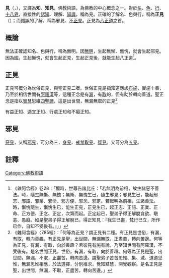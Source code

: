 {{佛教}}
'''見'''（{{lang-pi|{{IAST|diṭṭhi}}}}，{{lang-sa|{{IAST|dṛṣṭi}}}}），又譯為'''知'''、'''知見'''，佛教術語，為佛教的中心概念之一。對於[[名_(佛教)|名]]、[[色_(佛教)|色]]、[[行_(佛教)|行]]、[[十八界|十八界]]，直接性的[[認知|認知]]、理解、[[知識|知識]]，稱為見。正確的了解名、色與行，稱為'''正見'''（{{lang-pi|sammādiṭṭhi}}）；而錯誤的了解，稱為邪見、[[不正見|不正見]]。正見為[[八正道|八正道]]之首。

==概論==
無法正確認知名、色與行，稱為無明。因[[無明|無明]]，生起無慚、無愧，就會生起邪見。因為[[明_(佛教)|明]]，生起慚愧，就會生起正見，生起正見後，就能生起八正道<ref>《雜阿含經》卷28：「爾時，世尊告諸比丘：「若無明為前相，故生諸惡不善法。時，隨生無慚、無愧；無慚、無愧生已，隨生邪見；邪見生已，能起邪志、邪語、邪業、邪命、邪方便、邪念、邪定。若起明為前相，生諸善法。時，慚愧隨生，慚愧生已，能生正見，正見生已，起正志、正語、正業、正命、正方便、正念、正定，次第而起。正定起已，聖弟子得正解脫貪欲、瞋恚、愚癡。如是聖弟子得正解脫已，得正知見：『我生已盡，梵行已立，所作已作，自知不受後有。』」」</ref>。

==正見==
正見可概分為世俗正見，與聖正見二者。世俗正見是指知道應該[[布施|布施]]，實施十善，乃至於相信世間有[[阿羅漢|阿羅漢]]等，這種正念是有[[漏_(佛教)|漏]]，有[[取_(佛教)|取]]的，但有助於轉向善道。聖正念是指以[[慧_(佛教)|智慧]]思維[[四聖諦|四聖諦]]，這是出世間，無漏無取的正見<ref>《雜阿含經》〈785經〉：「何等為正見？謂正見有二種。有正見是世俗，有漏，有取，轉向善趣。有正見是聖，出世間，無漏無取，正盡苦，轉向苦邊。何等為正見，有漏，有取，向於善趣？若彼見有施有說，乃至知世間有阿羅漢，不受後有。是名世間正見，世俗，有漏，有取，向於善趣。何等為正見是聖，出世間，無漏，不取，正盡苦，轉向苦邊。謂聖弟子苦苦思惟、集、滅、道道思惟，無漏思惟相應，於法選擇，分別推求，覺知黠慧，開覺觀察。是名正見是聖，出世間，無漏，不取，正盡苦，轉向苦邊。」</ref>

有益正知、適宜正知、行處正知和不癡正知。

==邪見==
[[惡見|惡見]]，又稱[[邪見|邪見]]，可分為三，[[身見|身見]]、[[戒禁取見|戒禁取見]]、[[疑見|疑見]]。又可分為[[五見|五見]]。

==註釋==
{{reflist}}
[[Category:佛教術語|Category:佛教術語]]
